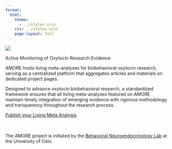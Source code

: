 ```yaml
---
format:
  html:
    theme: 
      - ../styles.scss
    css: ../styles.scss
    page-layout: full
---
```



::: {.content-section}
![](white_no_bak.png){.header-logo}

::: {.subtitle-text}
Active Monitoring of Oxytocin Research Evidence
:::

AMORE hosts living meta-analyses for biobehavioral oxytocin research, serving as a centralized platform that aggregates articles and materials on dedicated project pages. 

Designed to advance oxytocin biobehavioral research, a standardized framework ensures that all living meta-analyses featured on AMORE maintain timely integration of emerging evidence with rigorous methodology and transparency throughout the research process.


::: {.contact-buttons}
[Publish your Living Meta Analysis](https://nettskjema.no/a/492183){.primary-button target="_blank"}
:::


<div style="margin-top: 3rem;"></div>

::: {.BNL-text}
The AMORE project is initiated by the [Behavioral Neuroendocrinology Lab](https://www.sv.uio.no/psi/english/research/groups/bnl/){target="_blank"} at the University of Oslo.
:::
::: 